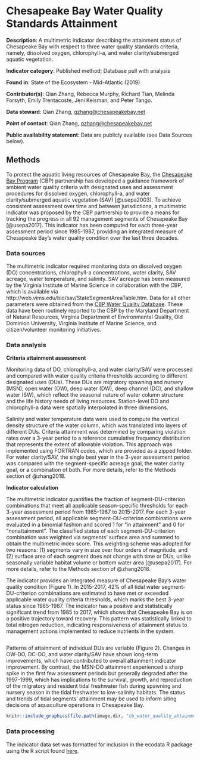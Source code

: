 # Chesapeake Bay Water Quality Standards Attainment

**Description**: A multimetric indicator describing the attainment status of Chesapeake Bay with respect to three water quality standards criteria, namely, dissolved oxygen, chlorophyll-a, and water clarity/submerged aquatic vegetation. 

**Indicator category**: Published method; Database pull with analysis

**Found in**: State of the Ecosystem - Mid-Atlantic (2019)

**Contributor(s)**: Qian Zhang, Rebecca Murphy, Richard Tian, Melinda Forsyth, Emily Trentacoste, Jeni Keisman, and Peter Tango. 
  
**Data steward**: Qian Zhang, <qzhang@chesapeakebay.net>
  
**Point of contact**: Qian Zhang, <qzhang@chesapeakebay.net>
  
**Public availability statement**: Data are publicly available (see Data Sources below).

## Methods

To protect the aquatic living resources of Chesapeake Bay, the [Chesapeake Bay Program](https://www.chesapeakebay.net/) (CBP) partnership has developed a guidance framework of ambient water quality criteria with designated uses and assessment procedures for dissolved oxygen, chlorophyll-a, and water clarity/submerged aquatic vegetation (SAV) [@usepa2003]. To achieve consistent assessment over time and between jurisdictions, a multimetric indicator was proposed by the CBP partnership to provide a means for tracking the progress in all 92 management segments of Chesapeake Bay [@usepa2017]. This indicator has been computed for each three-year assessment period since 1985-1987, providing an integrated measure of Chesapeake Bay’s water quality condition over the last three decades.

### Data sources

The multimetric indicator required monitoring data on dissolved oxygen (DO) concentrations, chlorophyll-a concentrations, water clarity, SAV acreage, water temperature, and salinity. SAV acreage has been measured by the Virginia Institute of Marine Science in collaboration with the CBP, which is available via http://web.vims.edu/bio/sav/StateSegmentAreaTable.htm. Data for all other parameters were obtained from the [CBP Water Quality Database](http://www.chesapeakebay.net/data/downloads/cbp_water_quality_database_1984_present). These data have been routinely reported to the CBP by the Maryland Department of Natural Resources, Virginia Department of Environmental Quality, Old Dominion University, Virginia Institute of Marine Science, and citizen/volunteer monitoring initiatives.

### Data analysis

**Criteria attainment assessment**

Monitoring data of DO, chlorophyll-a, and water clarity/SAV were processed and compared with water quality criteria thresholds according to different designated uses (DUs). These DUs are migratory spawning and nursery (MSN), open water (OW), deep water (DW), deep channel (DC), and shallow water (SW), which reflect the seasonal nature of water column structure and the life history needs of living resources. Station-level DO and chlorophyll-a data were spatially interpolated in three dimensions.

Salinity and water temperature data were used to compute the vertical density structure of the water column, which was translated into layers of different DUs. Criteria attainment was determined by comparing violation rates over a 3-year period to a reference cumulative frequency distribution that represents the extent of allowable violation. This approach was implemented using FORTRAN codes, which are provided as a zipped folder. For water clarity/SAV, the single best year in the 3-year assessment period was compared with the segment-specific acreage goal, the water clarity goal, or a combination of both. For more details, refer to the Methods section of @zhang2018.

**Indicator calculation**

The multimetric indicator quantifies the fraction of segment-DU-criterion combinations that meet all applicable season-specific thresholds for each 3-year assessment period from 1985-1987 to 2015-2017. For each 3-year assessment period, all applicable segment-DU-criterion combinations were evaluated in a binomial fashion and scored 1 for “in attainment” and 0 for “nonattainment”. The classified status of each segment-DU-criterion combination was weighted via segments’ surface area and summed to obtain the multimetric index score. This weighting scheme was adopted for two reasons: (1) segments vary in size over four orders of magnitude, and (2) surface area of each segment does not change with time or DUs, unlike seasonally variable habitat volume or bottom water area [@usepa2017]. For more details, refer to the Methods section of @zhang2018.

The indicator provides an integrated measure of Chesapeake Bay’s water quality condition (Figure 1). In 2015-2017, 42% of all tidal water segment-DU-criterion combinations are estimated to have met or exceeded applicable water quality criteria thresholds, which marks the best 3-year status since 1985-1987. The indicator has a positive and statistically significant trend from 1985 to 2017, which shows that Chesapeake Bay is on a positive trajectory toward recovery. This pattern was statistically linked to total nitrogen reduction, indicating responsiveness of attainment status to management actions implemented to reduce nutrients in the system. 

```{r, code = readLines("https://raw.githubusercontent.com/NOAA-EDAB/SOE-MAFMC/master/chunk_scripts/MA-cb-attainment.R"),fig.width = 5, fig.asp = 0.45, fig.cap = "Time series of the multimetric indicator score for estimated Chesapeake Bay water quality standards attainment for each 3-year assessment period between 1985-1987 and 2015-2017. A significant positive trend for the time series is shown by the orange line (p < 0.05)."}

```

Patterns of attainment of individual DUs are variable (Figure 2). Changes in OW-DO, DC-DO, and water clarity/SAV have shown long-term improvements, which have contributed to overall attainment indicator improvement. By contrast, the MSN-DO attainment experienced a sharp spike in the first few assessment periods but generally degraded after the 1997-1999, which has implications to the survival, growth, and reproduction of the migratory and resident tidal freshwater fish during spawning and nursery season in the tidal freshwater to low-salinity habitats. The status and trends of tidal segments’ attainment may be used to inform siting decisions of aquaculture operations in Chesapeake Bay.



```{r,fig.width = 5, fig.asp = 0.45, fig.cap = "Time series of the estimated attainment of water quality standards (i.e., DO: dissolved oxygen; CHLA: chlorophyll-a; Clarity/SAV: water clarity/submerged aquatic vegetation) for five Chesapeake Bay designated uses (MSN: migratory spawning and nursery; OW: open water; DW: deep water; DC: deep channel; SW: shallow water) for each 3-year assessment period between 1985-1987 and 2015-2017."}

knitr::include_graphics(file.path(image.dir, "cb_water_quality_attainment.png"))

```

### Data processing

The indicator data set was formatted for inclusion in the ecodata R package using the R script found [here](https://github.com/NOAA-EDAB/ecodata/blob/master/data-raw/get_ches_bay_wq.R). 

